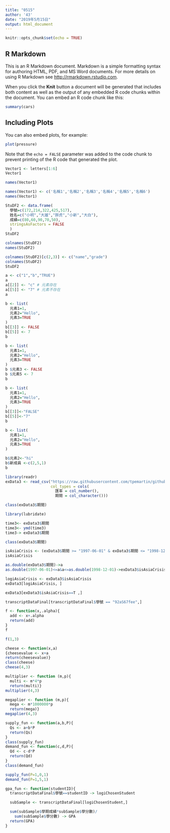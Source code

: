 ```yaml
---
title: "0515"
author: '43'
date: "2019年5月15日"
output: html_document
---
```


```r
knitr::opts_chunk$set(echo = TRUE)
```

## R Markdown

This is an R Markdown document. Markdown is a simple formatting syntax for authoring HTML, PDF, and MS Word documents. For more details on using R Markdown see <http://rmarkdown.rstudio.com>.

When you click the **Knit** button a document will be generated that includes both content as well as the output of any embedded R code chunks within the document. You can embed an R code chunk like this:

```r
summary(cars)
```

## Including Plots

You can also embed plots, for example:

```r
plot(pressure)
```

Note that the `echo = FALSE` parameter was added to the code chunk to prevent printing of the R code that generated the plot.
```r
Vector1 <- letters[1:6]
Vector1

names(Vector1)
```
```r
names(Vector1) <- c('名稱1','名稱2','名稱3','名稱4','名稱5','名稱6')
names(Vector1)
```

```r
StuDF2 <- data.frame(
  學號=c(172,214,322,425,517),
  姓名=c("小明","大雄","胖虎","小新","大白"),
  成績=c(80,60,90,70,50),
  stringsAsFactors = FALSE
  )
StuDF2
```

```r
colnames(StuDF2)
names(StuDF2)
```

```r
colnames(StuDF2)[c(2,3)] <- c("name","grade")
colnames(StuDF2)
StuDF2

```

```r
a <- c("1","b","TRUE")
a
a[[2]] <- "c" # 元素存在
a[[5]] <- "7" # 元素不存在
a
```

```r
b <- list(
  元素1=1,
  元素2="Hello",
  元素3=TRUE
)
b[[3]] <- FALSE
b[[5]] <- 7
b
```

```r
b <- list(
  元素1=1,
  元素2="Hello",
  元素3=TRUE
)
b $元素3 <- FALSE
b $元素5 <- 7
b
```

```r
b <- list(
  元素1=1,
  元素2="Hello",
  元素3=TRUE
)
b[[3]]<-"FALSE"
b[[5]]<-"7"
b
```

```r
b <- list(
  元素1=1,
  元素2="Hello",
  元素3=TRUE
)

b$元素2<-"hi"
b$新成員 <-c(2,5,1)
b
```

```r
library(readr)
exData3 <- read_csv("https://raw.githubusercontent.com/tpemartin/github-data/master/exData3.csv",
                    col_types = cols(
                      匯率 = col_number(),
                      期間 = col_character()))
```

```r
class(exData3$期間)
```

```r
library(lubridate)
```

```r
time3<- exData3$期間
time3<- ymd(time3)
time3-> exData3$期間

class(exData3$期間)

```
```r
isAsiaCrisis <- (exData3$期間 >= "1997-06-01" & exData3$期間 <= "1998-12-01")
isAsiaCrisis
```

```r
as.double(exData3$期間)->a
as.double(1997-06-01)<=a&a<=as.double(1998-12-01)->exData3$isAsiaCrisis
```

```r
logiAsiaCrisis <- exData3$isAsiaCrisis
exData3[logiAsiaCrisis, ]
```

```r
exData3[exData3$isAsiaCrisis==T ,]
```
```r
transcriptDataFinal[transcriptDataFinal$學號 == "92aS67fee",]
```

```r
f <- function(x,.alpha){
  add <- x+.alpha
  return(add) 
}
f
```

```r
f(1,3)

```

```r
cheese <- function(x,a)
{cheesevalue <- x+a
return(cheesevalue)}
class(cheese)
cheese(4,3)
```

```r
multiplier <- function (m,p){
  multi <- m*4*p
  return(multi)}
multiplier(4,3)
```
```r
megaplier <- function (m,p){
  mega <- m*1000000*p
  return(mega)}
megaplier(4,3)
```

```r
supply_fun <- function(a,b,P){
  Qs <- a+b*P
  return(Qs)
}
class(supply_fun)
demand_fun <- function(c,d,P){
  Qd <- c-d*P
  return(Qd)
}
class(demand_fun)
```

```r
supply_fun(P=1,0,1)
demand_fun(P=1,5,1)
```
```r
gpa_fun <- function(studentID){
  transcriptDataFinal$學號==studentID -> logiChosenStudent

  subSample <- transcriptDataFinal[logiChosenStudent,]

  sum(subSample$學期成績*subSample$學分數)/
    sum(subSample$學分數) -> GPA
  return(GPA)
}
```

